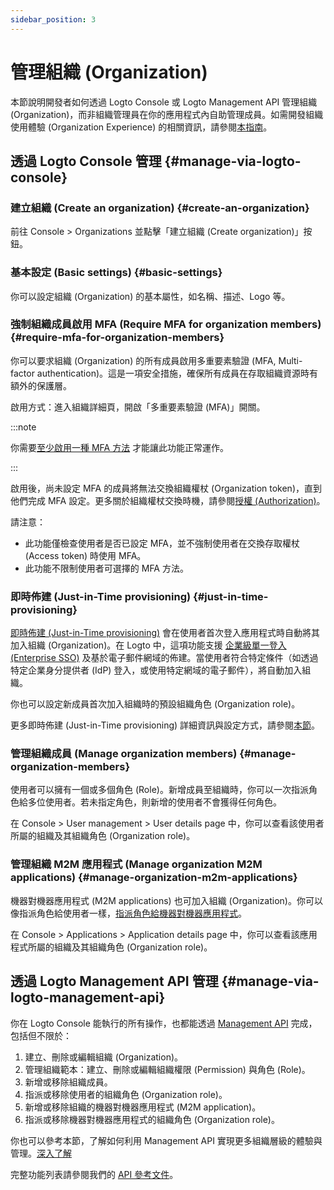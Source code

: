 ```yaml
---
sidebar_position: 3
---
```


# 管理組織 (Organization)

本節說明開發者如何透過 Logto Console 或 Logto Management API 管理組織 (Organization)，而非組織管理員在你的應用程式內自助管理成員。如需開發組織使用體驗 (Organization Experience) 的相關資訊，請參閱[本指南](/end-user-flows/organization-experience/organization-management)。

## 透過 Logto Console 管理 \{#manage-via-logto-console}

### 建立組織 (Create an organization) \{#create-an-organization}

前往 <CloudLink to="/organizations">Console > Organizations</CloudLink> 並點擊「建立組織 (Create organization)」按鈕。

### 基本設定 (Basic settings) \{#basic-settings}

你可以設定組織 (Organization) 的基本屬性，如名稱、描述、Logo 等。

### 強制組織成員啟用 MFA (Require MFA for organization members) \{#require-mfa-for-organization-members}

你可以要求組織 (Organization) 的所有成員啟用多重要素驗證 (MFA, Multi-factor authentication)。這是一項安全措施，確保所有成員在存取組織資源時有額外的保護層。

啟用方式：進入組織詳細頁，開啟「多重要素驗證 (MFA)」開關。

:::note

你需要[至少啟用一種 MFA 方法](/end-user-flows/mfa) 才能讓此功能正常運作。

:::

啟用後，尚未設定 MFA 的成員將無法交換組織權杖 (Organization token)，直到他們完成 MFA 設定。更多關於組織權杖交換時機，請參閱[授權 (Authorization)](/authorization)。

請注意：

- 此功能僅檢查使用者是否已設定 MFA，並不強制使用者在交換存取權杖 (Access token) 時使用 MFA。
- 此功能不限制使用者可選擇的 MFA 方法。

### 即時佈建 (Just-in-Time provisioning) \{#just-in-time-provisioning}

[即時佈建 (Just-in-Time provisioning)](https://auth.wiki/jit-provisioning) 會在使用者首次登入應用程式時自動將其加入組織 (Organization)。在 Logto 中，這項功能支援 [企業級單一登入 (Enterprise SSO)](/end-user-flows/enterprise-sso) 及基於電子郵件網域的佈建。當使用者符合特定條件（如透過特定企業身分提供者 (IdP) 登入，或使用特定網域的電子郵件），將自動加入組織。

你也可以設定新成員首次加入組織時的預設組織角色 (Organization role)。

更多即時佈建 (Just-in-Time provisioning) 詳細資訊與設定方式，請參閱[本節](/organizations/just-in-time-provisioning)。

### 管理組織成員 (Manage organization members) \{#manage-organization-members}

使用者可以擁有一個或多個角色 (Role)。新增成員至組織時，你可以一次指派角色給多位使用者。若未指定角色，則新增的使用者不會獲得任何角色。

在 <CloudLink to="/users">Console > User management > User details page</CloudLink> 中，你可以查看該使用者所屬的組織及其組織角色 (Organization role)。

### 管理組織 M2M 應用程式 (Manage organization M2M applications) \{#manage-organization-m2m-applications}

機器對機器應用程式 (M2M applications) 也可加入組織 (Organization)。你可以像指派角色給使用者一樣，[指派角色給機器對機器應用程式](/organizations/understand-how-organizations-work#organization-m2m-application)。

在 <CloudLink to="/applications">Console > Applications > Application details page</CloudLink> 中，你可以查看該應用程式所屬的組織及其組織角色 (Organization role)。

## 透過 Logto Management API 管理 \{#manage-via-logto-management-api}

你在 Logto Console 能執行的所有操作，也都能透過 [Management API](/integrate-logto/interact-with-management-api) 完成，包括但不限於：

1. 建立、刪除或編輯組織 (Organization)。
2. 管理組織範本：建立、刪除或編輯組織權限 (Permission) 與角色 (Role)。
3. 新增或移除組織成員。
4. 指派或移除使用者的組織角色 (Organization role)。
5. 新增或移除組織的機器對機器應用程式 (M2M application)。
6. 指派或移除機器對機器應用程式的組織角色 (Organization role)。

你也可以參考本節，了解如何利用 Management API 實現更多組織層級的體驗與管理。[深入了解](/end-user-flows/organization-experience)

完整功能列表請參閱我們的 [API 參考文件](https://openapi.logto.io/group/endpoint-organizations)。